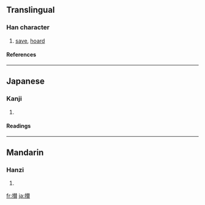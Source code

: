{{see|攢}}

==Translingual==
===Han character===
{{Han char|rn=64|rad=手|as=15|sn=18|four=|canj=手手人金 (QQOC)}}
# [[save]], [[hoard]]
====References====
{{Han ref|kx=0462.040|dkj=12933|dj=0811.120|hdz=31978.090|uh=6505|ud=25861}}

----
==Japanese==
===Kanji===
{{ja-kanji|grade=|rs=手15}}
# {{defn|Japanese}} 
====Readings====
{{ja-readings|on=[[さん]] (san)|kun=[[あつまる]] (atsumaru)}}

----
==Mandarin==
===Hanzi===
{{cmn-hanzi|pin=[[zǎn]] ([[zan3]])|wg=tsan<sup>3</sup>}}
# {{defn|Mandarin}}

[[fr:攅]]
[[ja:攅]]